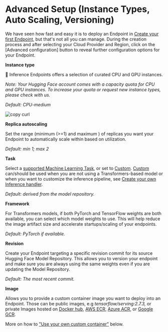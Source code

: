# Advanced Setup (Instance Types, Auto Scaling, Versioning)

We have seen how fast and easy it is to deploy an Endpoint in [Create your first Endpoint](/docs/inference-endpoints/guides/guides/create_endpoint), but that's not all you can manage. During the creation process and after selecting your Cloud Provider and Region, click on the [Advanced configuration] button to reveal further configuration options for your Endpoint.

**Instance type**

🤗 Inference Endpoints offers a selection of curated CPU and GPU instances. 

_Note: Your Hugging Face account comes with a capacity quota for CPU and GPU instances. To increase your quota or request new instance types, please check with us._ 

_Default: CPU-medium_

<img src="https://raw.githubusercontent.com/huggingface/hf-endpoints-documentation/main/assets/instance_types.png" alt="copy curl" />

**Replica autoscaling**

Set the range (minimum (>=1) and maximum ) of replicas you want your Endpoint to automatically scale within based on utilization.

_Default: min 1; max 2_

**Task** 

Select a [supported Machine Learning Task](/docs/inference-endpoints/guides/supported_tasks), or set to [Custom](/docs/inference-endpoints/guides/guides/custom_handler). [Custom](/docs/inference-endpoints/guides/guides/custom_handler) can/should be used when you are not using a Transformers-based model or when you want to customize the inference pipeline, see [Create your own Inference handler](/docs/inference-endpoints/guides/guides/custom_handler).

_Default: derived from the model repository._

**Framework**

For Transformers models, if both PyTorch and TensorFlow weights are both available, you can select which model weights to use. This will help reduce the image artifact size and accelerate startups/scaling of your endpoints.

_Default: PyTorch if available._

**Revision**

Create your Endpoint targeting a specific revision commit for its source Hugging Face Model Repository. This allows you to version your endpoint and make sure you are always using the same weights even if you are updating the Model Repository. 

_Default: The most recent commit._

**Image**

Allows you to provide a custom container image you want to deploy into an Endpoint. Those can be public images, e.g _tensorflow/serving:2.7.3,_ or private Images hosted on [Docker hub](https://hub.docker.com/), [AWS ECR](https://aws.amazon.com/ecr/?nc1=h_ls), [Azure ACR](https://azure.microsoft.com/de-de/services/container-registry/), or [Google GCR](https://cloud.google.com/container-registry?hl=de). 

More on how to ["Use your own custom container"](/docs/inference-endpoints/guides/guides/custom_handler) below.
